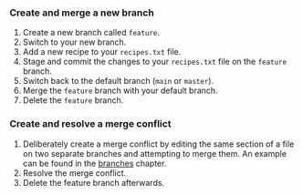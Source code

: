 ### Create and merge a new branch

1. Create a new branch called `feature`.
1. Switch to your new branch.
1. Add a new recipe to your `recipes.txt` file.
1. Stage and commit the changes to your `recipes.txt` file on the `feature` branch.
1. Switch back to the default branch (`main` or `master`).
1. Merge the `feature` branch with your default branch.
1. Delete the `feature` branch.

### Create and resolve a merge conflict

1. Deliberately create a merge conflict by editing the same section of a file on two separate branches and attempting to merge them.
An example can be found in the [branches](../chapters/branches.qmd) chapter.
1. Resolve the merge conflict.
1. Delete the feature branch afterwards.
